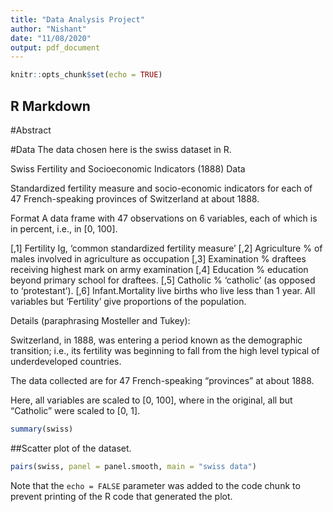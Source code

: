 ```yaml
---
title: "Data Analysis Project"
author: "Nishant"
date: "11/08/2020"
output: pdf_document
---
```


```r
knitr::opts_chunk$set(echo = TRUE)
```

## R Markdown
#Abstract

#Data
The data chosen here is the swiss dataset in R. 

Swiss Fertility and Socioeconomic Indicators (1888) Data

Standardized fertility measure and socio-economic indicators for each of 47 French-speaking provinces of Switzerland at about 1888.

Format
A data frame with 47 observations on 6 variables, each of which is in percent, i.e., in [0, 100].

[,1]	Fertility	Ig, ‘common standardized fertility measure’
[,2]	Agriculture	% of males involved in agriculture as occupation
[,3]	Examination	% draftees receiving highest mark on army examination
[,4]	Education	% education beyond primary school for draftees.
[,5]	Catholic	% ‘catholic’ (as opposed to ‘protestant’).
[,6]	Infant.Mortality	live births who live less than 1 year.
All variables but ‘Fertility’ give proportions of the population.

Details
(paraphrasing Mosteller and Tukey):

Switzerland, in 1888, was entering a period known as the demographic transition; i.e., its fertility was beginning to fall from the high level typical of underdeveloped countries.

The data collected are for 47 French-speaking “provinces” at about 1888.

Here, all variables are scaled to [0, 100], where in the original, all but "Catholic" were scaled to [0, 1].


```r
summary(swiss)
```

##Scatter plot of the dataset.
```r
pairs(swiss, panel = panel.smooth, main = "swiss data")
```

Note that the `echo = FALSE` parameter was added to the code chunk to prevent printing of the R code that generated the plot.
